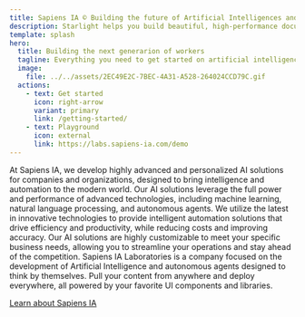 ```yaml
---
title: Sapiens IA © Building the future of Artificial Intelligences and human evolution.
description: Starlight helps you build beautiful, high-performance documentation websites with Astro.
template: splash
hero:
  title: Building the next generarion of workers
  tagline: Everything you need to get started on artificial intelligence and autonomous agents. Fast, automatic, and highly-customizable.
  image:
    file: ../../assets/2EC49E2C-7BEC-4A31-A528-264024CCD79C.gif
  actions:
    - text: Get started
      icon: right-arrow
      variant: primary
      link: /getting-started/
    - text: Playground
      icon: external
      link: https://labs.sapiens-ia.com/demo
---
```



<CardGrid stagger>
  <Card title="Intelligent Solutions for the Modern World" icon="open-book">
    At Sapiens IA, we develop highly advanced and personalized AI solutions for companies and organizations, designed to bring intelligence and automation to the modern world.
  </Card>
  <Card title="Powered by Sapiens IA" icon="rocket">
    Our AI solutions leverage the full power and performance of advanced technologies, including machine learning, natural language processing, and autonomous agents.
  </Card>
  <Card title="Innovative Technologies" icon="document">
    We utilize the latest in innovative technologies to provide intelligent automation solutions that drive efficiency and productivity, while reducing costs and improving accuracy.
  </Card>
  <Card title="Customizable to Your Needs" icon="puzzle">
    Our AI solutions are highly customizable to meet your specific business needs, allowing you to streamline your operations and stay ahead of the competition.
  </Card>
</CardGrid>

<AboutAstro title="Powered by Sapiens IA Laboratories©">
Sapiens IA Laboratories is a company focused on the development of Artificial Intelligence and autonomous agents designed to think by themselves.
Pull your content from anywhere and deploy everywhere, all powered by your favorite UI components and libraries.

[Learn about Sapiens IA](https://sapiens-ia.com/enterprise)

</AboutAstro>
